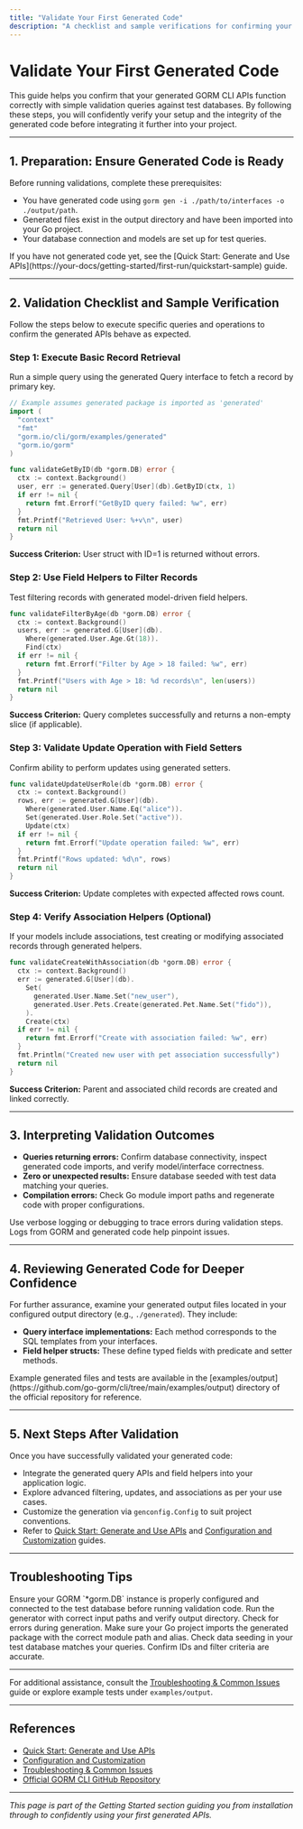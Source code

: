 ```yaml
---
title: "Validate Your First Generated Code"
description: "A checklist and sample verifications for confirming your generated APIs work as expected. Includes simple query executions against test databases and pointers to example output files for deeper review. Ensures the user can confidently start integrating into their project."
---
```


# Validate Your First Generated Code

This guide helps you confirm that your generated GORM CLI APIs function correctly with simple validation queries against test databases. By following these steps, you will confidently verify your setup and the integrity of the generated code before integrating it further into your project.

---

## 1. Preparation: Ensure Generated Code is Ready

Before running validations, complete these prerequisites:

- You have generated code using `gorm gen -i ./path/to/interfaces -o ./output/path`.
- Generated files exist in the output directory and have been imported into your Go project.
- Your database connection and models are set up for test queries.

<Tip>
If you have not generated code yet, see the [Quick Start: Generate and Use APIs](https://your-docs/getting-started/first-run/quickstart-sample) guide.
</Tip>

---

## 2. Validation Checklist and Sample Verification

Follow the steps below to execute specific queries and operations to confirm the generated APIs behave as expected.

### Step 1: Execute Basic Record Retrieval
Run a simple query using the generated Query interface to fetch a record by primary key.

```go
// Example assumes generated package is imported as 'generated'
import (
  "context"
  "fmt"
  "gorm.io/cli/gorm/examples/generated"
  "gorm.io/gorm"
)

func validateGetByID(db *gorm.DB) error {
  ctx := context.Background()
  user, err := generated.Query[User](db).GetByID(ctx, 1)
  if err != nil {
    return fmt.Errorf("GetByID query failed: %w", err)
  }
  fmt.Printf("Retrieved User: %+v\n", user)
  return nil
}
```

**Success Criterion:** User struct with ID=1 is returned without errors.

### Step 2: Use Field Helpers to Filter Records
Test filtering records with generated model-driven field helpers.

```go
func validateFilterByAge(db *gorm.DB) error {
  ctx := context.Background()
  users, err := generated.G[User](db).
    Where(generated.User.Age.Gt(18)).
    Find(ctx)
  if err != nil {
    return fmt.Errorf("Filter by Age > 18 failed: %w", err)
  }
  fmt.Printf("Users with Age > 18: %d records\n", len(users))
  return nil
}
```

**Success Criterion:** Query completes successfully and returns a non-empty slice (if applicable).

### Step 3: Validate Update Operation with Field Setters
Confirm ability to perform updates using generated setters.

```go
func validateUpdateUserRole(db *gorm.DB) error {
  ctx := context.Background()
  rows, err := generated.G[User](db).
    Where(generated.User.Name.Eq("alice")).
    Set(generated.User.Role.Set("active")).
    Update(ctx)
  if err != nil {
    return fmt.Errorf("Update operation failed: %w", err)
  }
  fmt.Printf("Rows updated: %d\n", rows)
  return nil
}
```

**Success Criterion:** Update completes with expected affected rows count.

### Step 4: Verify Association Helpers (Optional)
If your models include associations, test creating or modifying associated records through generated helpers.

```go
func validateCreateWithAssociation(db *gorm.DB) error {
  ctx := context.Background()
  err := generated.G[User](db).
    Set(
      generated.User.Name.Set("new_user"),
      generated.User.Pets.Create(generated.Pet.Name.Set("fido")),
    ).
    Create(ctx)
  if err != nil {
    return fmt.Errorf("Create with association failed: %w", err)
  }
  fmt.Println("Created new user with pet association successfully")
  return nil
}
```

**Success Criterion:** Parent and associated child records are created and linked correctly.

---

## 3. Interpreting Validation Outcomes

- **Queries returning errors:** Confirm database connectivity, inspect generated code imports, and verify model/interface correctness.
- **Zero or unexpected results:** Ensure database seeded with test data matching your queries.
- **Compilation errors:** Check Go module import paths and regenerate code with proper configurations.

<Tip>
Use verbose logging or debugging to trace errors during validation steps. Logs from GORM and generated code help pinpoint issues.
</Tip>

---

## 4. Reviewing Generated Code for Deeper Confidence

For further assurance, examine your generated output files located in your configured output directory (e.g., `./generated`). They include:

- **Query interface implementations:** Each method corresponds to the SQL templates from your interfaces.
- **Field helper structs:** These define typed fields with predicate and setter methods.

<Tip>
Example generated files and tests are available in the [examples/output](https://github.com/go-gorm/cli/tree/main/examples/output) directory of the official repository for reference.
</Tip>

---

## 5. Next Steps After Validation

Once you have successfully validated your generated code:

- Integrate the generated query APIs and field helpers into your application logic.
- Explore advanced filtering, updates, and associations as per your use cases.
- Customize the generation via `genconfig.Config` to suit project conventions.
- Refer to [Quick Start: Generate and Use APIs](https://your-docs/getting-started/first-run/quickstart-sample) and [Configuration and Customization](https://your-docs/getting-started/first-run/configuration-setup) guides.

---

## Troubleshooting Tips

<AccordionGroup title="Common Validation Issues">
<Accordion title="Database Connection Errors">
Ensure your GORM `*gorm.DB` instance is properly configured and connected to the test database before running validation code.
</Accordion>
<Accordion title="No Generated Code Found">
Run the generator with correct input paths and verify output directory. Check for errors during generation.
</Accordion>
<Accordion title="Import Path Problems">
Make sure your Go project imports the generated package with the correct module path and alias.
</Accordion>
<Accordion title="Validation Tests Fail or Return Empty Results">
Check data seeding in your test database matches your queries. Confirm IDs and filter criteria are accurate.
</Accordion>
</AccordionGroup>

---

For additional assistance, consult the [Troubleshooting & Common Issues](https://your-docs/getting-started/first-run/troubleshooting) guide or explore example tests under `examples/output`.


---

## References

- [Quick Start: Generate and Use APIs](https://your-docs/getting-started/first-run/quickstart-sample)
- [Configuration and Customization](https://your-docs/getting-started/first-run/configuration-setup)
- [Troubleshooting & Common Issues](https://your-docs/getting-started/first-run/troubleshooting)
- [Official GORM CLI GitHub Repository](https://github.com/go-gorm/cli/tree/main/examples/output)

---

_This page is part of the Getting Started section guiding you from installation through to confidently using your first generated APIs._